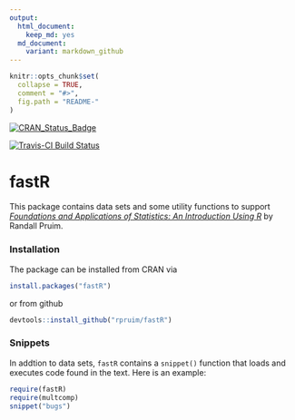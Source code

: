 ```yaml
---
output:
  html_document:
    keep_md: yes
  md_document:
    variant: markdown_github
---
```


<!-- README.md is generated from README.Rmd. Please edit that file -->

```r
knitr::opts_chunk$set(
  collapse = TRUE,
  comment = "#>",
  fig.path = "README-"
)
```


[![CRAN_Status_Badge](http://www.r-pkg.org/badges/version/fastR)](http://cran.r-project.org/package=fastR)

[![Travis-CI Build Status](https://travis-ci.org/rpruim/fastR.svg?branch=master)](https://travis-ci.org/rpruim/fastR/)

fastR
=======

This package contains data sets and some utility functions to support
[*Foundations and Applications of Statistics: An Introduction Using R*](http://www.ams.org/bookstore-getitem/item=AMSTEXT-13) by
Randall Pruim.

### Installation

The package can be installed from CRAN via
```r
install.packages("fastR")
```
or from github
```r
devtools::install_github("rpruim/fastR")
```

### Snippets

In addtion to data sets, `fastR` contains a `snippet()` function that 
loads and executes code found in the text.  Here is an example:

```r
require(fastR)
require(multcomp)
snippet("bugs")
```


